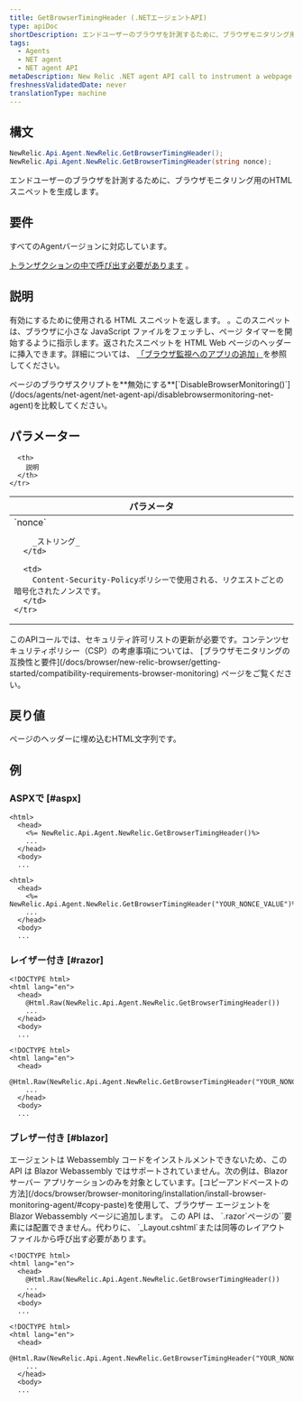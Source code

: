 ```yaml
---
title: GetBrowserTimingHeader (.NETエージェントAPI)
type: apiDoc
shortDescription: エンドユーザーのブラウザを計測するために、ブラウザモニタリング用のHTMLスニペットを生成します。
tags:
  - Agents
  - NET agent
  - NET agent API
metaDescription: New Relic .NET agent API call to instrument a webpage with browser.
freshnessValidatedDate: never
translationType: machine
---
```


## 構文

```cs
NewRelic.Api.Agent.NewRelic.GetBrowserTimingHeader();
NewRelic.Api.Agent.NewRelic.GetBrowserTimingHeader(string nonce);
```

エンドユーザーのブラウザを計測するために、ブラウザモニタリング用のHTMLスニペットを生成します。

## 要件

すべてのAgentバージョンに対応しています。

[トランザクションの中で呼び出す必要があります](/docs/accounts-partnerships/education/getting-started-new-relic/glossary#transaction) 。

## 説明

有効にするために使用される HTML スニペットを返します。 [<InlinePopover type="browser"/>](/docs/browser/new-relic-browser/getting-started/new-relic-browser)。このスニペットは、ブラウザに小さな JavaScript ファイルをフェッチし、ページ タイマーを開始するように指示します。返されたスニペットを HTML Web ページのヘッダーに挿入できます。詳細については、 [「ブラウザ監視へのアプリの追加」](/docs/browser/new-relic-browser/installation-configuration/adding-apps-new-relic-browser)を参照してください。

<Callout variant="tip">
  ページのブラウザスクリプトを**無効にする**[`DisableBrowserMonitoring()`](/docs/agents/net-agent/net-agent-api/disablebrowsermonitoring-net-agent)を比較してください。
</Callout>

## パラメーター

<table>
  <thead>
    <tr>
      <th width="25%">
        パラメータ
      </th>

      <th>
        説明
      </th>
    </tr>
  </thead>

  <tbody>
    <tr>
      <td>
        `nonce`

        _ストリング_
      </td>

      <td>
        Content-Security-Policyポリシーで使用される、リクエストごとの暗号化されたノンスです。
      </td>
    </tr>
  </tbody>
</table>

<Callout variant="tip">
  このAPIコールでは、セキュリティ許可リストの更新が必要です。コンテンツセキュリティポリシー（CSP）の考慮事項については、 [ブラウザモニタリングの互換性と要件](/docs/browser/new-relic-browser/getting-started/compatibility-requirements-browser-monitoring) ページをご覧ください。
</Callout>

## 戻り値

ページのヘッダーに埋め込むHTML文字列です。

## 例

### ASPXで [#aspx]

```aspnet
<html>
  <head>
    <%= NewRelic.Api.Agent.NewRelic.GetBrowserTimingHeader()%>
    ...
  </head>
  <body>
  ...
```

```aspnet
<html>
  <head>
    <%= NewRelic.Api.Agent.NewRelic.GetBrowserTimingHeader("YOUR_NONCE_VALUE")%>
    ...
  </head>
  <body>
  ...
```

### レイザー付き [#razor]

```cshtml
<!DOCTYPE html>
<html lang="en">
  <head>
    @Html.Raw(NewRelic.Api.Agent.NewRelic.GetBrowserTimingHeader())
    ...
  </head>
  <body>
  ...
```

```cshtml
<!DOCTYPE html>
<html lang="en">
  <head>
    @Html.Raw(NewRelic.Api.Agent.NewRelic.GetBrowserTimingHeader("YOUR_NONCE_VALUE"))
    ...
  </head>
  <body>
  ...
```

### ブレザー付き [#blazor]

<Callout variant="important">
  エージェントは Webassembly コードをインストルメントできないため、この API は Blazor Webassembly ではサポートされていません。次の例は、Blazor サーバー アプリケーションのみを対象としています。[コピーアンドペーストの方法](/docs/browser/browser-monitoring/installation/install-browser-monitoring-agent/#copy-paste)を使用して、ブラウザー エージェントを Blazor Webassembly ページに追加します。
</Callout>

<Callout variant="important">
  この API は、 `.razor`ページの`<HeadContent>`要素には配置できません。代わりに、 `_Layout.cshtml`または同等のレイアウト ファイルから呼び出す必要があります。
</Callout>

```cshtml
<!DOCTYPE html>
<html lang="en">
  <head>
    @Html.Raw(NewRelic.Api.Agent.NewRelic.GetBrowserTimingHeader())
    ...
  </head>
  <body>
  ...
```

```cshtml
<!DOCTYPE html>
<html lang="en">
  <head>
    @Html.Raw(NewRelic.Api.Agent.NewRelic.GetBrowserTimingHeader("YOUR_NONCE_VALUE"))
    ...
  </head>
  <body>
  ...
```